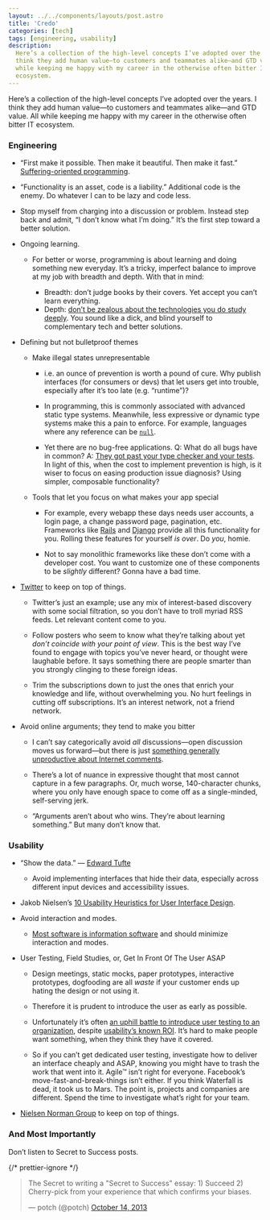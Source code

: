 ```yaml
---
layout: ../../components/layouts/post.astro
title: 'Credo'
categories: [tech]
tags: [engineering, usability]
description:
  Here’s a collection of the high-level concepts I’ve adopted over the years. I
  think they add human value—to customers and teammates alike—and GTD value. All
  while keeping me happy with my career in the otherwise often bitter IT
  ecosystem.
---
```


Here’s a collection of the high-level concepts I’ve adopted over the years. I
think they add human value—to customers and teammates alike—and GTD value. All
while keeping me happy with my career in the otherwise often bitter IT
ecosystem.

### Engineering

- “First make it possible. Then make it beautiful. Then make it fast.”
  [Suffering-oriented programming](http://nathanmarz.com/blog/suffering-oriented-programming.html).

- “Functionality is an asset, code is a liability.” Additional code is the
  enemy. Do whatever I can to be lazy and code less.

- Stop myself from charging into a discussion or problem. Instead step back and
  admit, “I don’t know what I’m doing.” It’s the first step toward a better
  solution.

- Ongoing learning.

  - For better or worse, programming is about learning and doing something new
    everyday. It’s a tricky, imperfect balance to improve at my job with breadth
    and depth. With that in mind:

    - Breadth: don’t judge books by their covers. Yet accept you can’t learn
      everything.
    - Depth:
      [don’t be zealous about the technologies you do study deeply](http://prog21.dadgum.com/128.html).
      You sound like a dick, and blind yourself to complementary tech and better
      solutions.

- Defining but not bulletproof themes

  - Make illegal states unrepresentable

    - i.e. an ounce of prevention is worth a pound of cure. Why publish
      interfaces (for consumers or devs) that let users get into trouble,
      especially after it’s too late (e.g. “runtime”)?

    - In programming, this is commonly associated with advanced static type
      systems. Meanwhile, less expressive or dynamic type systems make this a
      pain to enforce. For example, languages where any reference can be
      [`null`](https://twitter.com/franklinchen/status/271325240137756672).

    - Yet there are no bug-free applications. Q: What do all bugs have in
      common? A:
      [They got past your type checker and your tests](http://www.infoq.com/presentations/Simple-Made-Easy).
      In light of this, when the cost to implement prevention is high, is it
      wiser to focus on easing production issue diagnosis? Using simpler,
      composable functionality?

  - Tools that let you focus on what makes your app special

    - For example, every webapp these days needs user accounts, a login page, a
      change password page, pagination, etc. Frameworks like
      [Rails](http://rubyonrails.org/) and
      [Django](https://www.djangoproject.com/) provide all this functionality
      for you. Rolling these features for yourself _is over_. Do _you_, homie.

    - Not to say monolithic frameworks like these don’t come with a developer
      cost. You want to customize one of these components to be _slightly_
      different? Gonna have a bad time.

- [Twitter](http://twitter.com) to keep on top of things.

  - Twitter’s just an example; use any mix of interest-based discovery with some
    social filtration, so you don’t have to troll myriad RSS feeds. Let relevant
    content come to you.

  - Follow posters who seem to know what they’re talking about yet _don’t
    coincide with your point of view_. This is the best way I’ve found to engage
    with topics you’ve never heard, or thought were laughable before. It says
    something there are people smarter than you strongly clinging to these
    foreign ideas.

  - Trim the subscriptions down to just the ones that enrich your knowledge and
    life, without overwhelming you. No hurt feelings in cutting off
    subscriptions. It’s an interest network, not a friend network.

- Avoid online arguments; they tend to make you bitter

  - I can’t say categorically avoid _all_ discussions—open discussion moves us
    forward—but there is just
    [something generally unproductive about Internet comments](http://xkcd.com/386/).

  - There’s a lot of nuance in expressive thought that most cannot capture in a
    few paragraphs. Or, much worse, 140-character chunks, where you only have
    enough space to come off as a single-minded, self-serving jerk.

  - “Arguments aren’t about who wins. They’re about learning something.” But
    many don’t know that.

### Usability

- “Show the data.” — [Edward Tufte](http://www.edwardtufte.com/tufte/)

  - Avoid implementing interfaces that hide their data, especially across
    different input devices and accessibility issues.

- Jakob Nielsen’s
  [10 Usability Heuristics for User Interface Design](http://www.nngroup.com/articles/ten-usability-heuristics/).

- Avoid interaction and modes.

  - [Most software is information software](http://worrydream.com/MagicInk/#most_software_is_information_software)
    and should minimize interaction and modes.

- User Testing, Field Studies, or, Get In Front Of The User ASAP

  - Design meetings, static mocks, paper prototypes, interactive prototypes,
    dogfooding are all _waste_ if your customer ends up hating the design or not
    using it.

  - Therefore it is prudent to introduce the user as early as possible.

  - Unfortunately it’s often
    [an uphill battle to introduce user testing to an organization](http://www.nngroup.com/articles/usability-maturity-stages-1-4/),
    despite
    [usability’s known ROI](https://www.google.com/search?q=usability+roi). It’s
    hard to make people want something, when they think they have it covered.

  - So if you can’t get dedicated user testing, investigate how to deliver an
    interface cheaply and ASAP, knowing you might have to trash the work that
    went into it. Agile™ isn’t right for everyone. Facebook’s
    move-fast-and-break-things isn’t either. If you think Waterfall is dead, it
    took us to Mars. The point is, projects and companies are different. Spend
    the time to investigate what’s right for your team.

- [Nielsen Norman Group](http://www.nngroup.com/) to keep on top of things.

### And Most Importantly

Don’t listen to Secret to Success posts.

{/* prettier-ignore */}
<blockquote class='twitter-tweet'>
  <p>
    The Secret to writing a "Secret to Success" essay: 1) Succeed 2) Cherry-pick
    from your experience that which confirms your biases.
  </p>
  — potch (@potch) <a href='https://twitter.com/potch/statuses/389870599243194369'>October 14, 2013</a>
</blockquote>
<script src='//platform.twitter.com/widgets.js' charSet='utf-8'></script>
